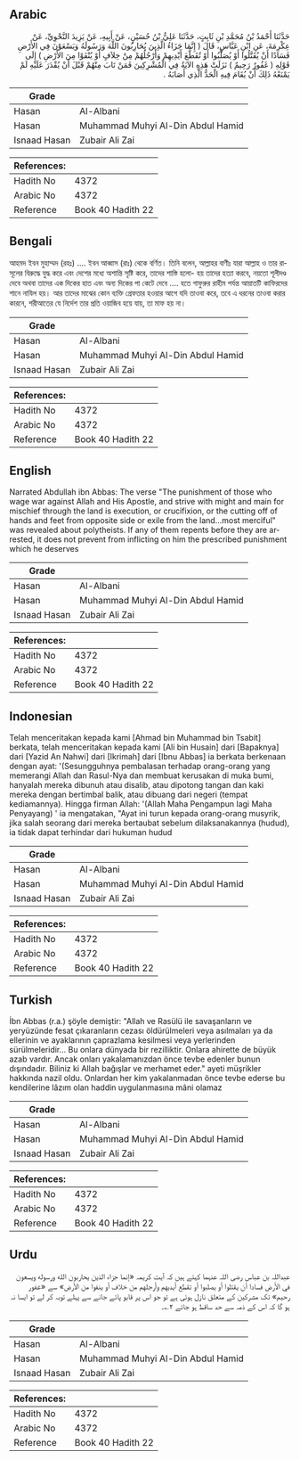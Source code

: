 ## Arabic


<div dir="rtl" lang="ar" style={{fontSize:'larger',backgroundColor:'#f8f9fa',padding:20}}>
حَدَّثَنَا أَحْمَدُ بْنُ مُحَمَّدِ بْنِ ثَابِتٍ، حَدَّثَنَا عَلِيُّ بْنُ حُسَيْنٍ، عَنْ أَبِيهِ، عَنْ يَزِيدَ النَّحْوِيِّ، عَنْ عِكْرِمَةَ، عَنِ ابْنِ عَبَّاسٍ، قَالَ ‏(‏ إِنَّمَا جَزَاءُ الَّذِينَ يُحَارِبُونَ اللَّهَ وَرَسُولَهُ وَيَسْعَوْنَ فِي الأَرْضِ فَسَادًا أَنْ يُقَتَّلُوا أَوْ يُصَلَّبُوا أَوْ تُقَطَّعَ أَيْدِيهِمْ وَأَرْجُلُهُمْ مِنْ خِلاَفٍ أَوْ يُنْفَوْا مِنَ الأَرْضِ ‏)‏ إِلَى قَوْلِهِ ‏(‏ غَفُورٌ رَحِيمٌ ‏)‏ نَزَلَتْ هَذِهِ الآيَةُ فِي الْمُشْرِكِينَ فَمَنْ تَابَ مِنْهُمْ قَبْلَ أَنْ يُقْدَرَ عَلَيْهِ لَمْ يَمْنَعْهُ ذَلِكَ أَنْ يُقَامَ فِيهِ الْحَدُّ الَّذِي أَصَابَهُ ‏.‏
</div>
<div style={{backgroundColor:'#f8f9fa',padding:20, marginBottom: 10}}><table> <thead> <tr> <th>Grade</th> <th></th> </tr> </thead> <tbody> <tr><td>Hasan</td><td>Al-Albani</td></tr><tr><td>Hasan</td><td>Muhammad Muhyi Al-Din Abdul Hamid</td></tr><tr><td>Isnaad Hasan</td><td>Zubair Ali Zai</td></tr></tbody></table><table> <thead> <tr> <th>References:</th> <th></th> </tr> </thead> <tbody><tr><td>Hadith No</td><td>4372</td></tr><tr><td>Arabic No</td><td>4372</td></tr><tr><td>Reference</td><td>Book 40 Hadith 22</td></tr></tbody></table></div>

## Bengali


<div dir="ltr" lang="bn" style={{fontSize:'larger',backgroundColor:'#f8f9fa',padding:20}}>
আহমদ ইবন মুহাম্মদ (রহঃ) .... ইবন আব্বাস (রাঃ) থেকে বর্ণিত। তিনি বলেন, আল্লাহর বাণীঃ যারা আল্লাহ ও তার রাসূলের বিরুদ্ধে যুদ্ধ করে এবং দেশের মধ্যে অশান্তি সৃষ্টি করে, তাদের শাস্তি হলো- হয় তাদের হত্যা করবে, নয়তো শূলীদণ্ড দেবে অথবা তাদের এক দিকের হাত এবং অন্য দিকের পা কেটে দেবে .... হতে গাফুরুর রাহীম পর্যন্ত আয়াতটি কাফিরদের শানে নাযিল হয়। আর তাদের মাঝের কোন ব্যক্তি গ্রেফতার হওয়ার আগে যদি তাওবা করে, তবে এ ধরনের তাওবা করার কারনে, শরীআতের যে নির্দেশ তার প্রতি ওয়াজিব হয়ে যায়, তা মাফ হয় না।
</div>
<div style={{backgroundColor:'#f8f9fa',padding:20, marginBottom: 10}}><table> <thead> <tr> <th>Grade</th> <th></th> </tr> </thead> <tbody> <tr><td>Hasan</td><td>Al-Albani</td></tr><tr><td>Hasan</td><td>Muhammad Muhyi Al-Din Abdul Hamid</td></tr><tr><td>Isnaad Hasan</td><td>Zubair Ali Zai</td></tr></tbody></table><table> <thead> <tr> <th>References:</th> <th></th> </tr> </thead> <tbody><tr><td>Hadith No</td><td>4372</td></tr><tr><td>Arabic No</td><td>4372</td></tr><tr><td>Reference</td><td>Book 40 Hadith 22</td></tr></tbody></table></div>

## English


<div dir="ltr" lang="en" style={{fontSize:'larger',backgroundColor:'#f8f9fa',padding:20}}>
Narrated Abdullah ibn Abbas: The verse "The punishment of those who wage war against Allah and His Apostle, and strive with might and main for mischief through the land is execution, or crucifixion, or the cutting off of hands and feet from opposite side or exile from the land...most merciful" was revealed about polytheists. If any of them repents before they are arrested, it does not prevent from inflicting on him the prescribed punishment which he deserves
</div>
<div style={{backgroundColor:'#f8f9fa',padding:20, marginBottom: 10}}><table> <thead> <tr> <th>Grade</th> <th></th> </tr> </thead> <tbody> <tr><td>Hasan</td><td>Al-Albani</td></tr><tr><td>Hasan</td><td>Muhammad Muhyi Al-Din Abdul Hamid</td></tr><tr><td>Isnaad Hasan</td><td>Zubair Ali Zai</td></tr></tbody></table><table> <thead> <tr> <th>References:</th> <th></th> </tr> </thead> <tbody><tr><td>Hadith No</td><td>4372</td></tr><tr><td>Arabic No</td><td>4372</td></tr><tr><td>Reference</td><td>Book 40 Hadith 22</td></tr></tbody></table></div>

## Indonesian


<div dir="ltr" lang="id" style={{fontSize:'larger',backgroundColor:'#f8f9fa',padding:20}}>
Telah menceritakan kepada kami [Ahmad bin Muhammad bin Tsabit] berkata, telah menceritakan kepada kami [Ali bin Husain] dari [Bapaknya] dari [Yazid An Nahwi] dari [Ikrimah] dari [Ibnu Abbas] ia berkata berkenaan dengan ayat: '(Sesungguhnya pembalasan terhadap orang-orang yang memerangi Allah dan Rasul-Nya dan membuat kerusakan di muka bumi, hanyalah mereka dibunuh atau disalib, atau dipotong tangan dan kaki mereka dengan bertimbal balik, atau dibuang dari negeri (tempat kediamannya). Hingga firman Allah: '(Allah Maha Pengampun lagi Maha Penyayang) ' ia mengatakan, "Ayat ini turun kepada orang-orang musyrik, jika salah seorang dari mereka bertaubat sebelum dilaksanakannya (hudud), ia tidak dapat terhindar dari hukuman hudud
</div>
<div style={{backgroundColor:'#f8f9fa',padding:20, marginBottom: 10}}><table> <thead> <tr> <th>Grade</th> <th></th> </tr> </thead> <tbody> <tr><td>Hasan</td><td>Al-Albani</td></tr><tr><td>Hasan</td><td>Muhammad Muhyi Al-Din Abdul Hamid</td></tr><tr><td>Isnaad Hasan</td><td>Zubair Ali Zai</td></tr></tbody></table><table> <thead> <tr> <th>References:</th> <th></th> </tr> </thead> <tbody><tr><td>Hadith No</td><td>4372</td></tr><tr><td>Arabic No</td><td>4372</td></tr><tr><td>Reference</td><td>Book 40 Hadith 22</td></tr></tbody></table></div>

## Turkish


<div dir="ltr" lang="tr" style={{fontSize:'larger',backgroundColor:'#f8f9fa',padding:20}}>
İbn Abbas (r.a.) şöyle demiştir: "Allah ve Rasülü ile savaşanların ve yeryüzünde fesat çıkaranların cezası öldürülmeleri veya asılmaları ya da ellerinin ve ayaklarının çaprazlama kesilmesi veya yerlerinden sürülmeleridir... Bu onlara dünyada bir rezilliktir. Onlara ahirette de büyük azab vardır. Ancak onları yakalamanızdan önce tevbe edenler bunun dışındadır. Biliniz ki Allah bağışlar ve merhamet eder." ayeti müşrikler hakkında nazil oldu. Onlardan her kim yakalanmadan önce tevbe ederse bu kendilerine lâzım olan haddin uygulanmasına mâni olamaz
</div>
<div style={{backgroundColor:'#f8f9fa',padding:20, marginBottom: 10}}><table> <thead> <tr> <th>Grade</th> <th></th> </tr> </thead> <tbody> <tr><td>Hasan</td><td>Al-Albani</td></tr><tr><td>Hasan</td><td>Muhammad Muhyi Al-Din Abdul Hamid</td></tr><tr><td>Isnaad Hasan</td><td>Zubair Ali Zai</td></tr></tbody></table><table> <thead> <tr> <th>References:</th> <th></th> </tr> </thead> <tbody><tr><td>Hadith No</td><td>4372</td></tr><tr><td>Arabic No</td><td>4372</td></tr><tr><td>Reference</td><td>Book 40 Hadith 22</td></tr></tbody></table></div>

## Urdu


<div dir="rtl" lang="ur" style={{fontSize:'larger',backgroundColor:'#f8f9fa',padding:20}}>
عبداللہ بن عباس رضی اللہ عنہما کہتے ہیں کہ آیت کریمہ «إنما جزاء الذين يحاربون الله ورسوله ويسعون في الأرض فسادا أن يقتلوا أو يصلبوا أو تقطع أيديهم وأرجلهم من خلاف أو ينفوا من الأرض» سے «غفور رحيم» تک مشرکین کے متعلق نازل ہوئی ہے تو جو اس پر قابو پائے جانے سے پہلے توبہ کر لے تو ایسا نہ ہو گا کہ اس کے ذمہ سے حد ساقط ہو جائے ۲؎۔
</div>
<div style={{backgroundColor:'#f8f9fa',padding:20, marginBottom: 10}}><table> <thead> <tr> <th>Grade</th> <th></th> </tr> </thead> <tbody> <tr><td>Hasan</td><td>Al-Albani</td></tr><tr><td>Hasan</td><td>Muhammad Muhyi Al-Din Abdul Hamid</td></tr><tr><td>Isnaad Hasan</td><td>Zubair Ali Zai</td></tr></tbody></table><table> <thead> <tr> <th>References:</th> <th></th> </tr> </thead> <tbody><tr><td>Hadith No</td><td>4372</td></tr><tr><td>Arabic No</td><td>4372</td></tr><tr><td>Reference</td><td>Book 40 Hadith 22</td></tr></tbody></table></div>